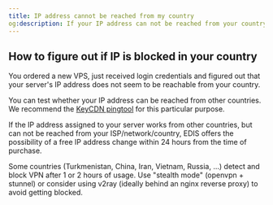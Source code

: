 ```yaml
---
title: IP address cannot be reached from my country
og:description: If your IP address can not be reached from your country, EDIS offers a free IP address change within 24 hours of purchase.
---
```



## How to figure out if IP is blocked in your country

You ordered a new VPS, just received login credentials and figured out that your server's IP address does not seem to be reachable from your country.

You can test whether your IP address can be reached from other countries. We recommend the <a href="https://tools.keycdn.com/ping" target="_blank">KeyCDN pingtool</a> for this particular purpose.

If the IP address assigned to your server works from other countries, but can not be reached from your ISP/network/country, EDIS offers the possibility of a free IP address change within 24 hours from the time of purchase.

<CtaButton label='IP Address Change' link='./change-ip-address' />

<Note>
  Some countries (Turkmenistan, China, Iran, Vietnam, Russia, ...) detect and
  block VPN after 1 or 2 hours of usage. Use "stealth mode" (openvpn + stunnel)
  or consider using v2ray (ideally behind an nginx reverse proxy) to avoid
  getting blocked.
</Note>

<CtaButton
  label='OpenVPN + stunnel'
  link='https://www.perfect-privacy.com/en/manuals/linux_openvpn_stealth_stunnel'
  openInNewTab={true}
/>

<CtaButton label='v2ray' link='https://www.v2ray.com' openInNewTab={true} />

<CtaButton
  label='nginx reverse proxy'
  link='https://docs.nginx.com/nginx/admin-guide/web-server/reverse-proxy/'
  openInNewTab={true}
/>
